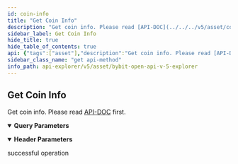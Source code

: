 ```yaml
---
id: coin-info
title: "Get Coin Info"
description: "Get coin info. Please read [API-DOC](../../../v5/asset/coin-info#) first."
sidebar_label: Get Coin Info
hide_title: true
hide_table_of_contents: true
api: {"tags":["asset"],"description":"Get coin info. Please read [API-DOC](../../../v5/asset/coin-info#) first.","operationId":"coin-info","parameters":[{"name":"apiKey","in":"header","description":"If not input, the default one will be used","required":false,"schema":{"type":"string"}},{"name":"secret","in":"header","description":"If not input, the default one will be used","required":false,"schema":{"type":"string"}},{"name":"coin","in":"query","description":"Coin name","required":false,"schema":{"type":"string"}}],"responses":{"200":{"description":"successful operation"}},"method":"get","path":"/v5/asset/coin/query-info","servers":[{"url":"https://api-testnet.bybit.com","description":"Testnet server"}],"info":{"description":"Collection of v5 Restul API\n","version":"3.0.0","title":"Bybit Open API v5 explorer"},"postman":{"name":"Get Coin Info","description":{"content":"Get coin info. Please read [API-DOC](../../../v5/asset/coin-info#) first.","type":"text/plain"},"url":{"path":["v5","asset","coin","query-info"],"host":["{{baseUrl}}"],"query":[{"disabled":false,"description":{"content":"Coin name","type":"text/plain"},"key":"coin","value":""}],"variable":[]},"header":[{"disabled":false,"description":{"content":"If not input, the default one will be used","type":"text/plain"},"key":"apiKey","value":""},{"disabled":false,"description":{"content":"If not input, the default one will be used","type":"text/plain"},"key":"secret","value":""}],"method":"GET"}}
sidebar_class_name: "get api-method"
info_path: api-explorer/v5/asset/bybit-open-api-v-5-explorer
---
```



## Get Coin Info



Get coin info. Please read [API-DOC](../../../v5/asset/coin-info#) first.

<details style={{"marginBottom":"1rem"}} data-collapsed={false} open={true}><summary style={{}}><strong>Query Parameters</strong></summary><div><ul><ParamsItem className={"paramsItem"} param={{"name":"coin","in":"query","description":"Coin name","required":false,"schema":{"type":"string"}}}></ParamsItem></ul></div></details><details style={{"marginBottom":"1rem"}} data-collapsed={false} open={true}><summary style={{}}><strong>Header Parameters</strong></summary><div><ul><ParamsItem className={"paramsItem"} param={{"name":"apiKey","in":"header","description":"If not input, the default one will be used","required":false,"schema":{"type":"string"}}}></ParamsItem><ParamsItem className={"paramsItem"} param={{"name":"secret","in":"header","description":"If not input, the default one will be used","required":false,"schema":{"type":"string"}}}></ParamsItem></ul></div></details><div><ApiTabs><TabItem label={"200"} value={"200"}><div>

successful operation

</div><div></div></TabItem></ApiTabs></div>
      